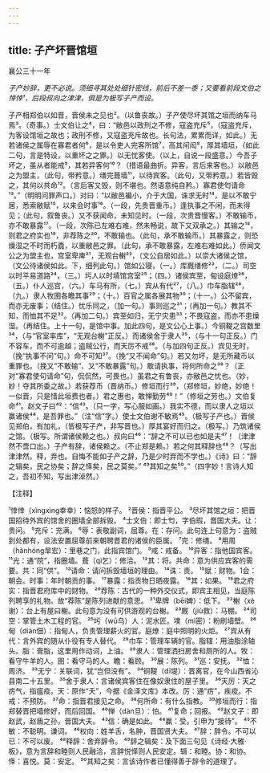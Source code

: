 ```yaml
---
---
---
```

title: 子产坏晋馆垣
---



襄公三十一年

*子产妙辞，更不必说。须细寻其处处细针密线，前后不差一黍；又要看前段文伯之悻悻¹，后段叔向之津津，俱是为极写子产而设。*

子产相郑伯以如晋，晋侯未之见也²。（以鲁丧故。）子产使尽坏其馆之垣而纳车马焉³。（奇事。）士文伯让之⁴，曰：“敝邑以政刑之不修，寇盗充斥⁵，（寇盗充斥，为客设馆垣之故也；政刑不修，又寇盗充斥故也。长句法，累累而详，如此。）无若诸侯之属辱在寡君者何⁶，是以令吏人完客所馆⁷，高其闬闳⁸，厚其墙垣，（如此二句，言是特设，以重坏之之罪。）以无忧客使。（以上，自说一段盛意。）今吾子坏之，虽从者能戒⁹，其若异客何¹⁰？（措语最曲折。异客，言后来客也。）以敝邑之为盟主，（此句，带矜意。）缮完葺墙¹¹，以待宾客。（此句，又带矜意。）若皆毁之，其何以共命¹²。（言后客又毁，则不堪也。然语意纯自矜。）寡君使匄请命¹³。”（明明问罪声口。）对曰：“以敝邑褊小，介于大国，诛求无时¹⁴，是以不敢宁居，悉索敝赋¹⁵，以来会时事¹⁶。（一段，先贵晋重币。）逢执事之不闲，而未得见；（此句，叙鲁丧。）又不获闻命，未知见时。（一段，次贵晋慢客。）不敢输币，亦不敢暴露¹⁷。（一段，次陈已左难右难，然未畅说，故下又双承之。）其输之¹⁸，则君之府实也¹⁹，非荐陈之²⁰，不敢输也。（此句，承不敢输币。）其暴露之，则恐燥湿之不时而朽蠹，以重敝邑之罪。（此句，承不敢暴露，左难右难如此。）侨闻文公之为盟主也，宫室卑庳²¹，无观台榭²²，（文公自居如此。）以崇大诸侯之馆，（文公待诸侯如此。下，细列此句。）馆如公寝，（一。）库厩缮修²³，（二。）司空以时平易道路²⁴，（三。）圬人以时填馆宫室²⁵；（四。）诸侯宾至，甸设庭燎²⁶，（五。）仆人巡宫，（六。）车马有所，（七。）宾从有代²⁷，（八。）巾车脂辖²⁸，（九。）隶人牧圉各瞻其事²⁹；（十。）百官之属各展其物³⁰；（十一。）公不留宾，而亦无废事；（结住。）忧乐同之，（加一句。）事则巡之³¹；（再加一句。）教其不知，而恤其不足³²。（再加二句。）宾至如归，无宁灾患³³；不畏寇盗，而亦不患燥湿。（再结住。上十一句，是馆中事。加此四句，是文公心上事。）今铜鞮之宫数里³⁴，（与“官室率库”，“无观台榭”正反。）而诸侯舍于隶人³⁵，（与十一句正反。）门不容车，而不可逾越；盗贼公行，而天厉不戒³⁶。（与加四句正反。）宾见无时，（挽“执事不问”句。）命不可知³⁷。（挽“又不闻命”句。）若又勿坏，是无所藏币以重罪也。（挽又“不敢输”、又“不敢暴露”句。）敢请执事，将何所命之³⁸？（正对“寡君使句请命”句，侃侃然，可畏也。）虽君之有鲁丧，亦敝邑之忧也。（妙，妙！夺其所委之故。）若获荐币（晋纳币。）修垣而行³⁹，（郑修垣，妙绝，妙绝！一似晋，只是惜此垣费也者。）君之惠也，敢惮勤劳⁴⁰！”（修垣之劳也。）文伯复命⁴¹。赵文子曰⁴²：“信⁴³。（只一字，写心服如画。）我实不德，而以隶人之垣以赢诸侯⁴⁴，是吾罪也。”（注“信”字。）使士文伯谢不敏焉⁴⁵。（极写子产也。）晋侯见郑伯，有加礼，（皆极写子产，非写晋也。）厚其宴好而归之。（极写。）乃筑诸侯之馆。（极写。所谓诸侯赖之也。）叔向曰⁴⁶：“辞之不可以已也如是夫⁴⁷！（津津然不啻口出。）子产有辞，诸侯赖之。（不止郑是赖。）若之何其释辞也⁴⁸？（写出津津然。释，弃也。自悔不能如子产之辞，乃是少时弃而不学也。）《诗》曰：“辞之辑矣，民之协矣；辞之怿矣，民之莫矣。”
⁴⁹其知之矣⁵⁰。”（四字妙！言诗人知之，吾初不知，写出津淖然。）

【注释】

¹悻悻（xìngxìng幸幸）：恼怒的样子。
²晋侯：指晋平公。
³尽坏其馆之垣：把晋国招待外宾的馆舍的圈墙全部拆毁。
⁴士文伯：即士匄，字伯瑕，晋国大夫。让：贵问。
⁵充斥：充满。
⁶辱：表敬副词，屈尊。在：存问。此句连上句意为：盗贼到处都有，设法安置屈尊前来朝聘晋君的诸侯的臣属。
⁷完：修缮。
⁸用周（hànhóng旱宏）：里巷之门，此指宾馆门。
⁹戒：戒备。
¹⁰异客：指他国宾客。
¹¹光：通“院”，指圈墙。葺（qì乞）：修洽。
¹²其：将。共命：意为供应宾客的需要。共：同“供”。
¹³请命：请问拆毁墙垣的理由。
¹⁴诛：责。
¹⁵赋：财物。1会：朝会。时事：年时朝贡的事。
¹⁷暴露：指贡物日晒夜露。
¹⁸其：如果。
¹⁹君之府实：指晋君府库中的财物。
²⁰荐陈：古代的一种外交仪式，即宾主相见，当庭陈列聘享的礼物。故“荐陈”是陈列进献的意思。
²¹卑牌（bēi婢）：低下。
²²榭（xè谢）：台上有屋曰榭。此句意为没有可供游观的台榭。
²³厩（jiù救）：马棚。
²⁴司空：掌管土木工程的官。
²⁵圬（wū乌）人：泥水匠。墣（mì密）：粉刷墙壁。
²⁶甸（diàn佃）：指甸人，负责管理薪火的官。庭燎：庭中照明的火炬。
²⁷宾从有代：言外宾的随从仆役有专人替代。
²⁸巾车：管理车辆的官。脂辖：用油脂涂轴头。脂：膏脂，这里用作动词，上油。
²⁹隶人：管理洒扫房舍和厕所的人。牧：看守牛羊的人。圉：看守马的人。瞻：看顾。
³⁰展：陈列。
³¹巡：安抚。
³²恤：周济。
³³无宁：关联词，犹“岂但没有”。
³⁴铜鞮（dī堤）：晋离官，在今山西省沁县南二十五里。
³⁵舍于隶人：言诸侯宾客住在像奴隶住的屋子里。
³⁶天厉：天之疠气，指瘟疫。天：原作“夭”，今据《金泽文库》本改。厉：通“疠”，疾疫。不戒：不预防。
³⁷命：指晋君接见之命。
³⁸何所命：有什么指教。
³⁹修垣而行：指郑替晋把墙修好，而后回国。
⁴⁰惮（dàn旦）：怕。
⁴¹复命；回报。
⁴²赵文子：即赵武，赵盾之孙，晋国大夫。
⁴³信：确是如此。
⁴⁴赢：受。引申为“接待”。
⁴⁵不敏：不聪明。谦词。
⁴⁶权向：姓羊舌，名肿，晋国贤大夫。
⁴⁷辞：辞令。不可以已：不可以废。
⁴⁸释辞：舍弃辞令。
⁴⁹辞之辑矣：及下面三句见《诗经·大雅·板》，意为言辞和睦则人民融洽，言辞悦怿则人民安定。辑：和睦。协：和协。怿：喜悦。莫：安定。
⁵⁰其知之矣：言该诗作者已懂得善于辞令的道理了。